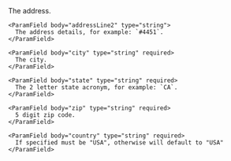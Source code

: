   <Expandable title="Address properties">
    <ParamField body="addressLine1" type="string" required>
      The address.
    </ParamField>

    <ParamField body="addressLine2" type="string">
      The address details, for example: `#4451`.
    </ParamField>

    <ParamField body="city" type="string" required>
      The city.
    </ParamField>

    <ParamField body="state" type="string" required>
      The 2 letter state acronym, for example: `CA`.
    </ParamField>

    <ParamField body="zip" type="string" required>
      5 digit zip code.
    </ParamField>

    <ParamField body="country" type="string" required>
      If specified must be "USA", otherwise will default to "USA"
    </ParamField>

  </Expandable>
